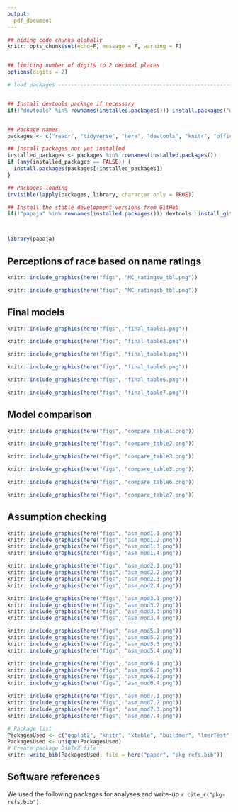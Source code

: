 ```yaml
---
output: 
  pdf_document
---
```



```r

## hiding code chunks globally 
knitr::opts_chunk$set(echo=F, message = F, warning = F)


## limiting number of digits to 2 decimal places
options(digits = 2)

# load packages -----------------------------------------------------------


## Install devtools package if necessary
if(!"devtools" %in% rownames(installed.packages())) install.packages("devtools")


## Package names
packages <- c("readr", "tidyverse", "here", "devtools", "knitr", "officer", "summarytools")

## Install packages not yet installed
installed_packages <- packages %in% rownames(installed.packages())
if (any(installed_packages == FALSE)) {
  install.packages(packages[!installed_packages])
}

## Packages loading
invisible(lapply(packages, library, character.only = TRUE))

## Install the stable development versions from GitHub
if(!"papaja" %in% rownames(installed.packages())) devtools::install_github("crsh/papaja")



library(papaja)
```

## Perceptions of race based on name ratings 

```r
knitr::include_graphics(here("figs", "MC_ratingsw_tbl.png"))
```

```r
knitr::include_graphics(here("figs", "MC_ratingsb_tbl.png"))
```

## Final models

```r
knitr::include_graphics(here("figs", "final_table1.png"))
```

```r
knitr::include_graphics(here("figs", "final_table2.png"))
```

```r
knitr::include_graphics(here("figs", "final_table3.png"))
```

```r
knitr::include_graphics(here("figs", "final_table5.png"))
```

```r
knitr::include_graphics(here("figs", "final_table6.png"))
```

```r
knitr::include_graphics(here("figs", "final_table7.png"))
```

## Model comparison 

```r
knitr::include_graphics(here("figs", "compare_table1.png"))
```

```r
knitr::include_graphics(here("figs", "compare_table2.png"))
```

```r
knitr::include_graphics(here("figs", "compare_table3.png"))
```

```r
knitr::include_graphics(here("figs", "compare_table5.png"))
```

```r
knitr::include_graphics(here("figs", "compare_table6.png"))
```

```r
knitr::include_graphics(here("figs", "compare_table7.png"))
```

## Assumption checking 

```r

knitr::include_graphics(here("figs", "asm_mod1.1.png"))
knitr::include_graphics(here("figs", "asm_mod1.2.png"))
knitr::include_graphics(here("figs", "asm_mod1.3.png"))
knitr::include_graphics(here("figs", "asm_mod1.4.png"))
```

```r

knitr::include_graphics(here("figs", "asm_mod2.1.png"))
knitr::include_graphics(here("figs", "asm_mod2.2.png"))
knitr::include_graphics(here("figs", "asm_mod2.3.png"))
knitr::include_graphics(here("figs", "asm_mod2.4.png"))
```

```r

knitr::include_graphics(here("figs", "asm_mod3.1.png"))
knitr::include_graphics(here("figs", "asm_mod3.2.png"))
knitr::include_graphics(here("figs", "asm_mod3.3.png"))
knitr::include_graphics(here("figs", "asm_mod3.4.png"))

```

```r

knitr::include_graphics(here("figs", "asm_mod5.1.png"))
knitr::include_graphics(here("figs", "asm_mod5.2.png"))
knitr::include_graphics(here("figs", "asm_mod5.3.png"))
knitr::include_graphics(here("figs", "asm_mod5.4.png"))

```

```r

knitr::include_graphics(here("figs", "asm_mod6.1.png"))
knitr::include_graphics(here("figs", "asm_mod6.2.png"))
knitr::include_graphics(here("figs", "asm_mod6.3.png"))
knitr::include_graphics(here("figs", "asm_mod6.4.png"))

```

```r

knitr::include_graphics(here("figs", "asm_mod7.1.png"))
knitr::include_graphics(here("figs", "asm_mod7.2.png"))
knitr::include_graphics(here("figs", "asm_mod7.3.png"))
knitr::include_graphics(here("figs", "asm_mod7.4.png"))

```

```r
# Package list
PackagesUsed <- c("ggplot2", "knitr", "xtable", "buildmer", "lmerTest", "robustlmm", "plm", "base", "tidyverse", "here", "papaja", "hablar", "devtools", "readr", "tidyverse", "here", "devtools", "knitr", "officer", "summarytools", "tidyverse", "reshape", "hablar", "here", "snakecase", "data.table", "conflicted", "here", "tidyverse", "lme4", "nlme", "lmerTest", "buildmer", "memisc", "robustlmm", "plm", "broom.mixed", "here", "tidyverse", "sjPlot", "sjmisc", "lme4", "sjlabelled", "papaja", "robustlmm", "memisc", "webshot", "gtsummary", "gt", "tidyverse", "here", "psych")
PackagesUsed <- unique(PackagesUsed)
# Create package BibTeX file
knitr::write_bib(PackagesUsed, file = here("paper", "pkg-refs.bib"))


```

## Software references

We used the following packages for analyses and write-up `r cite_r("pkg-refs.bib")`. 






